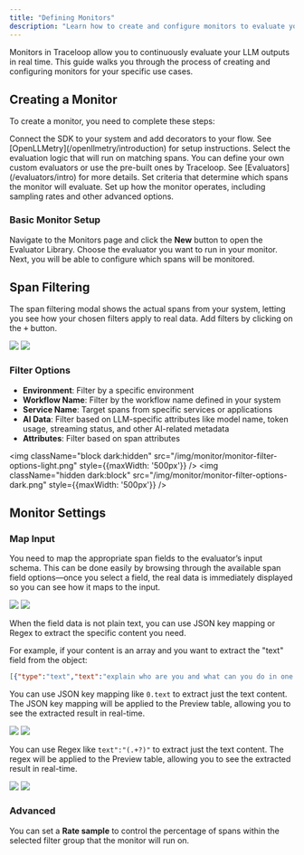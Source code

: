 ```yaml
---
title: "Defining Monitors"
description: "Learn how to create and configure monitors to evaluate your LLM outputs"
---
```


Monitors in Traceloop allow you to continuously evaluate your LLM outputs in real time. This guide walks you through the process of creating and configuring monitors for your specific use cases.

## Creating a Monitor

To create a monitor, you need to complete these steps:

<Steps>
  <Step title="Send Traces">
    Connect the SDK to your system and add decorators to your flow. See [OpenLLMetry](/openllmetry/introduction) for setup instructions.
  </Step>
  <Step title="Choose an Evaluator">
    Select the evaluation logic that will run on matching spans. You can define your own custom evaluators or use the pre-built ones by Traceloop. See [Evaluators](/evaluators/intro) for more details.
  </Step>
  <Step title="Define Span Filter">
    Set criteria that determine which spans the monitor will evaluate.
  </Step>
  <Step title="Configure Settings">
    Set up how the monitor operates, including sampling rates and other advanced options.
  </Step>
</Steps>

### Basic Monitor Setup

Navigate to the Monitors page and click the **New** button to open the Evaluator Library. Choose the evaluator you want to run in your monitor.
Next, you will be able to configure which spans will be monitored. 

## Span Filtering

The span filtering modal shows the actual spans from your system, letting you see how your chosen filters apply to real data.
Add filters by clicking on the  <kbd>+</kbd>  button.
<Frame>
  <img className="block dark:hidden" 
  src="/img/monitor/monitor-filter-light.png" />
  <img className="hidden dark:block" 
  src="/img/monitor/monitor-filter-dark.png" />
</Frame>


### Filter Options

- **Environment**: Filter by a specific environment
- **Workflow Name**: Filter by the workflow name defined in your system
- **Service Name**: Target spans from specific services or applications
- **AI Data**: Filter based on LLM-specific attributes like model name, token usage, streaming status, and other AI-related metadata 
- **Attributes**: Filter based on span attributes


<img className="block dark:hidden" 
  src="/img/monitor/monitor-filter-options-light.png" 
  style={{maxWidth: '500px'}}
/>
<img className="hidden dark:block" 
    src="/img/monitor/monitor-filter-options-dark.png"
    style={{maxWidth: '500px'}}
/>


## Monitor Settings

### Map Input

You need to map the appropriate span fields to the evaluator’s input schema. 
This can be done easily by browsing through the available span field options—once you select a field, the real data is immediately displayed so you can see how it maps to the input.

<Frame>
  <img className="block dark:hidden" 
  src="/img/monitor/monitor-settings-light.png" />
  <img className="hidden dark:block" 
  src="/img/monitor/monitor-settings-dark.png" />
</Frame>

When the field data is not plain text, you can use JSON key mapping or Regex to extract the specific content you need.

For example, if your content is an array and you want to extract the "text" field from the object:

```json
[{"type":"text","text":"explain who are you and what can you do in one sentence"}]
```

You can use JSON key mapping like `0.text` to extract just the text content. The JSON key mapping will be applied to the Preview table, allowing you to see the extracted result in real-time. 

<Frame>
  <img className="block dark:hidden" 
  src="/img/monitor/monitor-json-light.png" />
  <img className="hidden dark:block" 
  src="/img/monitor/monitor-json-dark.png" />
</Frame>

You can use Regex like `text":"(.+?)"` to extract just the text content. The regex will be applied to the Preview table, allowing you to see the extracted result in real-time. 

<Frame>
  <img className="block dark:hidden" 
  src="/img/monitor/monitor-regex-light.png" />
  <img className="hidden dark:block" 
  src="/img/monitor/monitor-regex-dark.png" />
</Frame>

### Advanced
You can set a **Rate sample** to control the percentage of spans within the selected filter group that the monitor will run on.